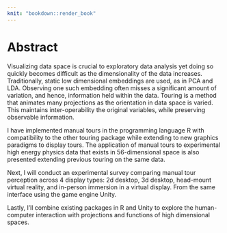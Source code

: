 ```yaml
---
knit: "bookdown::render_book"
---
```


# Abstract {-}

Visualizing data space is crucial to exploratory data analysis yet doing so quickly becomes difficult as the dimensionality of the data increases. Traditionally, static low dimensional embeddings are used, as in PCA and LDA. Observing one such embedding often misses a significant amount of variation, and hence, information held within the data. Touring is a method that animates many projections as the orientation in data space is varied. This maintains inter-operability the original variables, while preserving observable information.

I have implemented manual tours in the programming language R with compatibility to the other touring package while extending to new graphics paradigms to display tours. The application of manual tours to experimental high energy physics data that exists in 56-dimensional space is also presented extending previous touring on the same data.

Next, I will conduct an experimental survey comparing manual tour perception across 4 display types: 2d desktop, 3d desktop, head-mount virtual reality, and in-person immersion in a virtual display. From the same interface using the game engine Unity.

Lastly, I'll combine existing packages in R and Unity to explore the human-computer interaction with projections and functions of high dimensional spaces.




<!-- 
The following line is required to re-set page numbering after preliminary material. Do not remove
-->
\clearpage\pagenumbering{arabic}\setcounter{page}{0}
